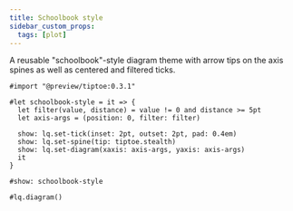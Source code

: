 ```yaml
---
title: Schoolbook style
sidebar_custom_props:
  tags: [plot]
---
```


A reusable "schoolbook"-style diagram theme with arrow tips on the axis spines as well as centered and filtered ticks. 

```example
#import "@preview/tiptoe:0.3.1"

#let schoolbook-style = it => {
  let filter(value, distance) = value != 0 and distance >= 5pt
  let axis-args = (position: 0, filter: filter)
  
  show: lq.set-tick(inset: 2pt, outset: 2pt, pad: 0.4em)
  show: lq.set-spine(tip: tiptoe.stealth)
  show: lq.set-diagram(xaxis: axis-args, yaxis: axis-args)
  it
}

#show: schoolbook-style

#lq.diagram()
```
